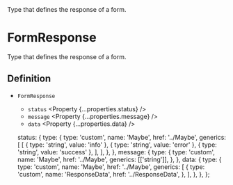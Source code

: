 
<Title>FormResponse</Title>
<Description>Type that defines the response of a form.</Description>

# FormResponse

Type that defines the response of a form.

## Definition

- `FormResponse` <Property type="object" />
  - `status` <Property {...properties.status} />
  - `message` <Property {...properties.message} />
  - `data` <Property {...properties.data} />

  status: {
    type: {
      type: 'custom',
      name: 'Maybe',
      href: '../Maybe',
      generics: [
        [
          { type: 'string', value: 'info' },
          { type: 'string', value: 'error' },
          { type: 'string', value: 'success' },
        ],
      ],
    },
  },
  message: {
    type: {
      type: 'custom',
      name: 'Maybe',
      href: '../Maybe',
      generics: [['string']],
    },
  },
  data: {
    type: {
      type: 'custom',
      name: 'Maybe',
      href: '../Maybe',
      generics: [
        {
          type: 'custom',
          name: 'ResponseData',
          href: '../ResponseData',
        },
      ],
    },
  },
};
